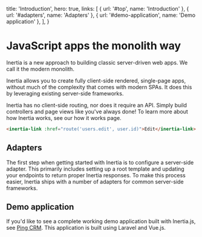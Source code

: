 
  title: 'Introduction',
  hero: true,
  links: [
  	{ url: '#top', name: 'Introduction' },
  	{ url: '#adapters', name: 'Adapters' },
  	{ url: '#demo-application', name: 'Demo application' },
  ],
}

# JavaScript apps the monolith way

Inertia is a new approach to building classic server-driven web apps. We call it the modern monolith.

Inertia allows you to create fully client-side rendered, single-page apps, without much of the complexity that comes with modern SPAs. It does this by leveraging existing server-side frameworks.

Inertia has no client-side routing, nor does it require an API. Simply build controllers and page views like you've always done! To learn more about how Inertia works, see our how it works page.

```html
<inertia-link :href="route('users.edit', user.id)">Edit</inertia-link>
```

## Adapters

The first step when getting started with Inertia is to configure a server-side adapter. This primarily includes setting up a root template and updating your endpoints to return proper Inertia responses. To make this process easier, Inertia ships with a number of adapters for common server-side frameworks.

## Demo application

If you'd like to see a complete working demo application built with Inertia.js, see [Ping CRM](https://github.com/inertiajs/pingcrm). This application is built using Laravel and Vue.js.